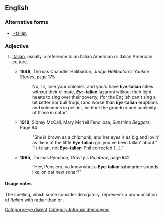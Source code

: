 ==English==

===Alternative forms===
* [[I-talian]]

===Adjective===
{{en-adj|-}}

# {{chiefly|US|slang|[[eye dialect]]|derogatory}} [[Italian]], usually in reference to an Italian American or Italian American culture.
#*'''1848''', Thomas Chandler Haliburton, ''Judge Haliburton's Yankee Stories'', page 175
#*:No, sir, lose your colonies, and you'd have '''''Eye''-talian''' cities without their climate, '''''Eye''-talian''' lazaroni without their light hearts to sing over their poverty, (for the English can't sing a bit better nor bull frogs,) and worse than '''''Eye''-talian''' eruptions and volcanoes in politics, without the grandeur and sublimity of those in natur'.
#*'''1918''', Sidney McCall, Mary McNeil Fenollosa, ''Sunshine Beggars'', Page 94
#*:"She is brown as a chipmunk, and her eyes is as big and lovin' as them of the little '''Eye-talian''' girl you've been talkin' about." "It-talian, not '''Eye-talian''', Phil corrected […]."
#*'''1995''', Thomas Pynchon, ''Gravity's Rainbow'', page 642
#*:“Hey, Pensiero, ya know whut a '''Eye-talian''' submarine sounds like, on dat new sonar?"

====Usage notes====
The spelling, which some consider derogatory, represents a pronunciation of ''Italian'' with {{IPA|/aɪ/}} rather than {{IPA|/ɪ/}} or {{IPA|/ə/}}.

[[Category:Eye dialect]]
[[Category:Informal demonyms]]